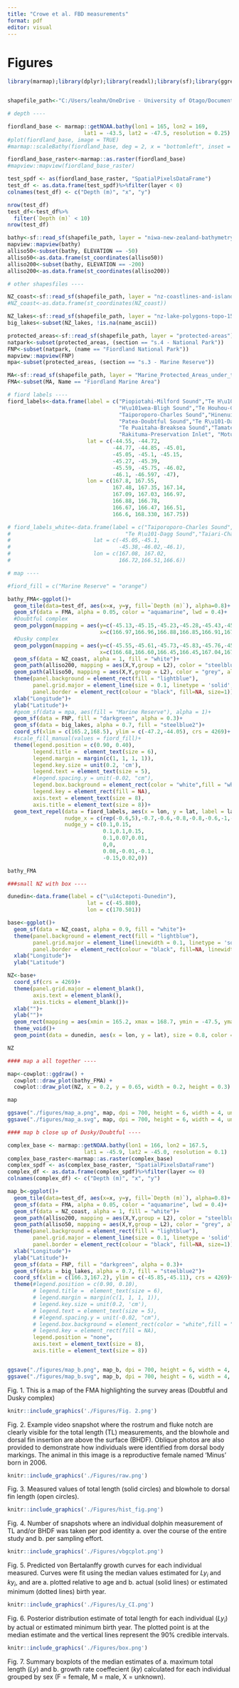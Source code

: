 ```yaml
---
title: "Crowe et al. FBD measurements"
format: pdf
editor: visual
---
```


# Figures

```r
library(marmap);library(dplyr);library(readxl);library(sf);library(ggrepel)


shapefile_path<-"C:/Users/leahm/OneDrive - University of Otago/Documents/git-otago/Fiordland_reporting/shapefiles"

# depth ----

fiordland_base <- marmap::getNOAA.bathy(lon1 = 165, lon2 = 169,
                        lat1 = -43.5, lat2 = -47.5, resolution = 0.25)
#plot(fiordland_base, image = TRUE)
#marmap::scaleBathy(fiordland_base, deg = 2, x = "bottomleft", inset = 5)

fiordland_base_raster<-marmap::as.raster(fiordland_base)
#mapview::mapview(fiordland_base_raster)

test_spdf <- as(fiordland_base_raster, "SpatialPixelsDataFrame")
test_df <- as.data.frame(test_spdf)%>%filter(layer < 0)
colnames(test_df) <- c("Depth (m)", "x", "y")

nrow(test_df)
test_df<-test_df%>%
  filter(`Depth (m)` < 10)
nrow(test_df)

bathy<-sf::read_sf(shapefile_path, layer = "niwa-new-zealand-bathymetry-contours-2016")
mapview::mapview(bathy)
alliso50<-subset(bathy, ELEVATION == -50)
alliso50<-as.data.frame(st_coordinates(alliso50))
alliso200<-subset(bathy, ELEVATION == -200)
alliso200<-as.data.frame(st_coordinates(alliso200))

# other shapesfiles ----

NZ_coast<-sf::read_sf(shapefile_path, layer = "nz-coastlines-and-islands-polygons-topo-1500k") #https://data.linz.govt.nz/layer/51560-nz-coastlines-and-islands-polygons-topo-1500k/
#NZ_coast<-as.data.frame(st_coordinates(NZ_coast))

NZ_lakes<-sf::read_sf(shapefile_path, layer = "nz-lake-polygons-topo-150k") #https://data.linz.govt.nz/layer/50293-nz-lake-polygons-topo-150k/
big_lakes<-subset(NZ_lakes, !is.na(name_ascii))

protected_areas<-sf::read_sf(shapefile_path, layer = "protected-areas") #https://data.linz.govt.nz/layer/53564-protected-areas/
natpark<-subset(protected_areas, (section == "s.4 - National Park"))
FNP<-subset(natpark, (name == "Fiordland National Park"))
mapview::mapview(FNP)
mpa<-subset(protected_areas, (section == "s.3 - Marine Reserve"))

MA<-sf::read_sf(shapefile_path, layer = "Marine_Protected_Areas_under_the_Marine_Management_Act") # https://catalogue.data.govt.nz/dataset/marine-protected-areas-under-the-marine-management-act/resource/ad9dec70-5163-4d21-ab1c-216d6ff314ac
FMA<-subset(MA, Name == "Fiordland Marine Area")

# fiord labels ----
fiord_labels<-data.frame(label = c("Piopiotahi-Milford Sound","Te H\u101pua-Sutherland Sound",
                                   "H\u101wea-Bligh Sound","Te Houhou-George Sound","Taitetimu-Caswell Sound",
                                   "Taiporoporo-Charles Sound","Hinenui-Nancy Sound","Te Awa-o-T\u16b-Thompson Sound",
                                   "Patea-Doubtful Sound","Te R\u101-Dagg Sound",
                                   "Te Puaitaha-Breaksea Sound","Tamatea-Dusky Sound","Taiari-Chalky Inlet",
                                   "Rakituma-Preservation Inlet", "Motup\u14dhue-Bluff", "Rakiura-Stewart Island"),
                         lat = c(-44.55, -44.72,
                                 -44.77, -44.85, -45.01,
                                 -45.05, -45.1, -45.15,
                                 -45.27, -45.39,
                                 -45.59, -45.75, -46.02,
                                 -46.1, -46.597, -47),
                         lon = c(167.8, 167.55,
                                 167.48, 167.35, 167.14,
                                 167.09, 167.03, 166.97,
                                 166.88, 166.78,
                                 166.67, 166.47, 166.51,
                                 166.6, 168.330, 167.75))

# fiord_labels_white<-data.frame(label = c("Taiporoporo-Charles Sound","Hinenui-Nancy Sound",
#                                    "Te R\u101-Dagg Sound","Taiari-Chalky Inlet","Rakituma-Preservation Inlet"),
#                          lat = c(-45.05,-45.1,
#                                  -45.38,-46.02,-46.1),
#                          lon = c(167.08, 167.02,
#                                  166.72,166.51,166.6))

# map ----

#fiord_fill = c("Marine Reserve" = "orange")

bathy_FMA<-ggplot()+
  geom_tile(data=test_df, aes(x=x, y=y, fill=`Depth (m)`), alpha=0.8)+
  geom_sf(data = FMA, alpha = 0.05, color = "aquamarine", lwd = 0.4)+
  #Doubtful complex
  geom_polygon(mapping = aes(y=c(-45.13,-45.15,-45.23,-45.28,-45.43,-45.50,-45.44), 
                             x=c(166.97,166.96,166.88,166.85,166.91,167.06,167.46)), fill = "yellow", alpha = 0.9)+
  #Dusky complex
  geom_polygon(mapping = aes(y=c(-45.55,-45.61,-45.73,-45.83,-45.76,-45.44), 
                             x=c(166.68,166.60,166.45,166.45,167.04,167.03)), fill = "orange", alpha = 0.9)+
  geom_sf(data = NZ_coast, alpha = 1, fill = "white")+
  geom_path(alliso200, mapping = aes(X,Y,group = L2), color = "steelblue4", alpha = 0.7, linewidth = 0.2)+
  geom_path(alliso50, mapping = aes(X,Y,group = L2), color = "grey", alpha = 0.9, linewidth = 0.2)+
  theme(panel.background = element_rect(fill = "lightblue"),
        panel.grid.major = element_line(size = 0.1, linetype = 'solid', colour = "black"), 
        panel.border = element_rect(colour = "black", fill=NA, size=1))+
  xlab("Longitude")+
  ylab("Latitude")+
  #geom_sf(data = mpa, aes(fill = "Marine Reserve"), alpha = 1)+
  geom_sf(data = FNP, fill = "darkgreen", alpha = 0.3)+
  geom_sf(data = big_lakes, alpha = 0.7, fill = "steelblue2")+
  coord_sf(xlim = c(165.2,168.5), ylim = c(-47.2,-44.05), crs = 4269)+
  #scale_fill_manual(values = fiord_fill)+
  theme(legend.position = c(0.90, 0.40),
        legend.title =  element_text(size = 6),
        legend.margin = margin(c(1, 1, 1, 1)),
        legend.key.size = unit(0.2, 'cm'),
        legend.text = element_text(size = 5),
        #legend.spacing.y = unit(-0.02, "cm"),
        legend.box.background = element_rect(color = "white",fill = "white"),
        legend.key = element_rect(fill = NA),
        axis.text = element_text(size = 8),
        axis.title = element_text(size = 8))+
  geom_text_repel(data = fiord_labels, aes(x = lon, y = lat, label = label), size = 2.3, min.segment.length = 0, force_pull = 2, box.padding = 0.1,
                  nudge_x = c(rep(-0.6,5),-0.7,-0.6,-0.8,-0.8,-0.6,-1,-0.6,-0.6,rep(-0.6,3)),
                  nudge_y = c(0.1,0.15,
                              0.1,0.1,0.15,
                              0.1,0.07,0.01,
                              0,0,
                              0.08,-0.01,-0.1,
                              -0.15,0.02,0))

bathy_FMA

###small NZ with box ----

dunedin<-data.frame(label = c("\u14ctepoti-Dunedin"),
                         lat = c(-45.880),
                         lon = c(170.501))

base<-ggplot()+
  geom_sf(data = NZ_coast, alpha = 0.9, fill = "white")+
  theme(panel.background = element_rect(fill = "lightblue"),
        panel.grid.major = element_line(linewidth = 0.1, linetype = 'solid', colour = "black"), 
        panel.border = element_rect(colour = "black", fill=NA, linewidth=1))+
  xlab("Longitude")+
  ylab("Latitude")

NZ<-base+
  coord_sf(crs = 4269)+
  theme(panel.grid.major = element_blank(),
        axis.text = element_blank(),
        axis.ticks = element_blank())+
  xlab("")+
  ylab("")+
  geom_rect(mapping = aes(xmin = 165.2, xmax = 168.7, ymin = -47.5, ymax = -44), fill = NA, color = "red")+
  theme_void()+
  geom_point(data = dunedin, aes(x = lon, y = lat), size = 0.8, color = "red")

NZ

#### map a all together ----

map<-cowplot::ggdraw() +
  cowplot::draw_plot(bathy_FMA) +
  cowplot::draw_plot(NZ, x = 0.2, y = 0.65, width = 0.2, height = 0.3)

map 

ggsave("./figures/map_a.png", map, dpi = 700, height = 6, width = 4, units = 'in')
ggsave("./figures/map_a.svg", map, dpi = 700, height = 6, width = 4, units = 'in')

#### map b close up of Dusky/Doubtful ----

complex_base <- marmap::getNOAA.bathy(lon1 = 166, lon2 = 167.5,
                        lat1 = -45.9, lat2 = -45.0, resolution = 0.1)
complex_base_raster<-marmap::as.raster(complex_base)
complex_spdf <- as(complex_base_raster, "SpatialPixelsDataFrame")
complex_df <- as.data.frame(complex_spdf)%>%filter(layer <= 0)
colnames(complex_df) <- c("Depth (m)", "x", "y")

map_b<-ggplot()+
  geom_tile(data=test_df, aes(x=x, y=y, fill=`Depth (m)`), alpha=0.8)+
  geom_sf(data = FMA, alpha = 0.05, color = "aquamarine", lwd = 0.4)+
  geom_sf(data = NZ_coast, alpha = 1, fill = "white")+
  geom_path(alliso200, mapping = aes(X,Y,group = L2), color = "steelblue4", alpha = 0.7, linewidth = 0.2)+
  geom_path(alliso50, mapping = aes(X,Y,group = L2), color = "grey", alpha = 0.9, linewidth = 0.2)+
  theme(panel.background = element_rect(fill = "lightblue"),
        panel.grid.major = element_line(size = 0.1, linetype = 'solid', colour = "black"), 
        panel.border = element_rect(colour = "black", fill=NA, size=1))+
  xlab("Longitude")+
  ylab("Latitude")+
  geom_sf(data = FNP, fill = "darkgreen", alpha = 0.3)+
  geom_sf(data = big_lakes, alpha = 0.7, fill = "steelblue2")+
  coord_sf(xlim = c(166.3,167.2), ylim = c(-45.85,-45.11), crs = 4269)+
  theme(#legend.position = c(0.90, 0.10),
        # legend.title =  element_text(size = 6),
        # legend.margin = margin(c(1, 1, 1, 1)),
        # legend.key.size = unit(0.2, 'cm'),
        # legend.text = element_text(size = 5),
        # #legend.spacing.y = unit(-0.02, "cm"),
        # legend.box.background = element_rect(color = "white",fill = "white"),
        # legend.key = element_rect(fill = NA),
        legend.position = "none",
        axis.text = element_text(size = 8),
        axis.title = element_text(size = 8))


ggsave("./figures/map_b.png", map_b, dpi = 700, height = 6, width = 4, units = 'in')
ggsave("./figures/map_b.svg", map_b, dpi = 700, height = 6, width = 4, units = 'in')

```

Fig. 1. This is a map of the FMA highlighting the survey areas (Doubtful and Dusky complex)

```r
knitr::include_graphics('./Figures/Fig. 2.png')
```

Fig. 2. Example video snapshot where the rostrum and fluke notch are clearly visible for the total length (TL) measurements, and the blowhole and dorsal fin insertion are above the surface (BHDF). Oblique photos are also provided to demonstrate how individuals were identified from dorsal body markings. The animal in this image is a reproductive female named 'Minus' born in 2006.

```r
knitr::include_graphics('./Figures/raw.png')
```

Fig. 3. Measured values of total length (solid circles) and blowhole to dorsal fin length (open circles).

```r
knitr::include_graphics('./Figures/hist_fig.png')

```

Fig. 4. Number of snapshots where an individual dolphin measurement of TL and/or BHDF was taken per pod identity a. over the course of the entire study and b. per sampling effort.

```r
knitr::include_graphics('./Figures/vbgcplot.png')
```

Fig. 5. Predicted von Bertalanffy growth curves for each individual measured. Curves were fit using the median values estimated for $Ly_{i}$ and $ky_{i}$, and are a. plotted relative to age and b. actual (solid lines) or estimated minimum (dotted lines) birth year.

```r
knitr::include_graphics('./Figures/Ly_CI.png')
```

Fig. 6. Posterior distribution estimate of total length for each individual ($Ly_{i}$) by actual or estimated minimum birth year. The plotted point is at the median estimate and the vertical lines represent the 90% credible intervals.

```r
knitr::include_graphics('./Figures/box.png')
```

Fig. 7. Summary boxplots of the median estimates of a. maximum total length ($Ly$) and b. growth rate coeffecient ($ky$) calculated for each individual grouped by sex (F = female, M = male, X = unknown).
